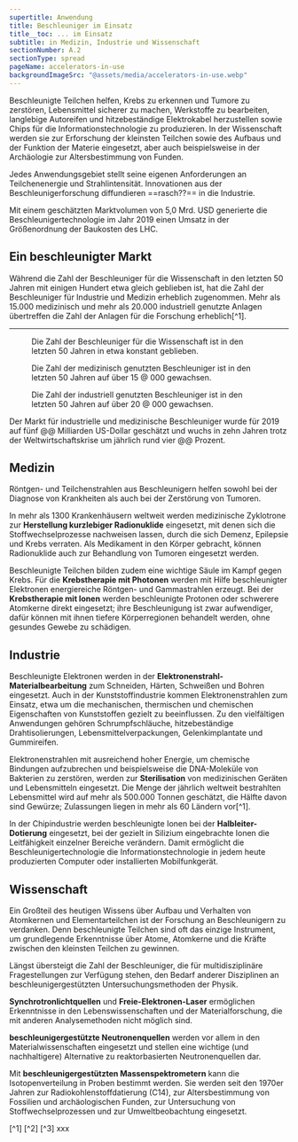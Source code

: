```yaml
---
supertitle: Anwendung
title: Beschleuniger im Einsatz
title__toc: ... im Einsatz
subtitle: in Medizin, Industrie und Wissenschaft
sectionNumber: A.2
sectionType: spread
pageName: accelerators-in-use
backgroundImageSrc: "@assets/media/accelerators-in-use.webp"
---
```



<div class="spread--left spread-area--intro">

Beschleunigte Teilchen helfen, Krebs zu erkennen und Tumore zu zerstören, Lebensmittel sicherer zu machen, Werkstoffe zu bearbeiten, langlebige Autoreifen und hitzebeständige Elektrokabel herzustellen sowie Chips für die Informationstechnologie zu produzieren. In der Wissenschaft werden sie zur Erforschung der kleinsten Teilchen sowie des Aufbaus und der Funktion der Materie eingesetzt, aber auch beispielsweise in der Archäologie zur Altersbestimmung von Funden.

Jedes Anwendungsgebiet stellt seine eigenen Anforderungen an Teilchenenergie und Strahlintensität. Innovationen aus der Beschleunigerforschung diffundieren ==rasch??== in die Industrie.

Mit einem geschätzten Marktvolumen von 5,0 Mrd. USD generierte die Beschleunigertechnologie im Jahr 2019 einen Umsatz in der Größenordnung der Baukosten des LHC.

</div>



<div class="spread--left spread-area--c-3">

## Ein beschleunigter Markt

Während die Zahl der Beschleuniger für die Wissenschaft in den letzten 50 Jahren mit einigen Hundert etwa gleich geblieben ist, hat die Zahl der Beschleuniger für Industrie und Medizin erheblich zugenommen. Mehr als 15.000 medizinisch und mehr als 20.000 industriell genutzte Anlagen übertreffen die Zahl der Anlagen für die Forschung erheblich[^1].

---

<figure>

<progress-chart dimension="accelerators_in_use__science" />

<caption>

Die Zahl der Beschleuniger für die Wissenschaft ist in den letzten 50 Jahren in etwa konstant geblieben.

</caption>

</figure>

<figure>

<progress-chart dimension="accelerators_in_use__medicine" />

<caption>

Die Zahl der medizinisch genutzten Beschleuniger ist in den letzten 50 Jahren auf über 15 @ 000 gewachsen.

</caption>

</figure>

<figure>

<progress-chart dimension="accelerators_in_use__industry" />

<caption>

Die Zahl der industriell genutzten Beschleuniger ist in den letzten 50 Jahren auf über 20 @ 000 gewachsen.

</caption>

</figure>

Der Markt für industrielle und medizinische Beschleuniger wurde für 2019 auf fünf @@ Milliarden US-Dollar geschätzt und wuchs in zehn Jahren trotz der Weltwirtschaftskrise um jährlich rund vier @@ Prozent.

</div>

<div class="spread--right spread-area--c-1">

## Medizin

Röntgen- und Teilchenstrahlen aus Beschleunigern helfen sowohl bei der Diagnose von Krankheiten als auch bei der Zerstörung von Tumoren.

In mehr als 1300 Krankenhäusern weltweit werden medizinische Zyklotrone zur **Herstellung kurzlebiger Radionuklide** eingesetzt, mit denen sich die Stoffwechselprozesse nachweisen lassen, durch die sich Demenz, Epilepsie und Krebs verraten. Als Medikament in den Körper gebracht, können Radionuklide auch zur Behandlung von Tumoren eingesetzt werden.

Beschleunigte Teilchen bilden zudem eine wichtige Säule im Kampf gegen Krebs. Für die **Krebstherapie mit Photonen** werden mit Hilfe beschleunigter Elektronen energiereiche Röntgen- und Gammastrahlen erzeugt. Bei der **Krebstherapie mit Ionen** werden beschleunigte Protonen oder schwerere Atomkerne direkt eingesetzt; ihre Beschleunigung ist zwar aufwendiger, dafür können mit ihnen tiefere Körperregionen behandelt werden, ohne gesundes Gewebe zu schädigen.

</div>

<div class="spread--right spread-area--c-2">

## Industrie

Beschleunigte Elektronen werden in der **Elektronenstrahl-Materialbearbeitung** zum Schneiden, Härten, Schweißen und Bohren eingesetzt. Auch in der Kunststoffindustrie kommen Elektronenstrahlen zum Einsatz, etwa um die mechanischen, thermischen und chemischen Eigenschaften von Kunststoffen gezielt zu beeinflussen. Zu den vielfältigen Anwendungen gehören Schrumpfschläuche, hitzebeständige Drahtisolierungen, Lebensmittelverpackungen, Gelenkimplantate und Gummireifen.

Elektronenstrahlen mit ausreichend hoher Energie, um chemische Bindungen aufzubrechen und beispielsweise die DNA-Moleküle von Bakterien zu zerstören, werden zur **Sterilisation** von medizinischen Geräten und Lebensmitteln eingesetzt. Die Menge der jährlich weltweit bestrahlten Lebensmittel wird auf mehr als 500.000 Tonnen geschätzt, die Hälfte davon sind Gewürze; Zulassungen liegen in mehr als 60 Ländern vor[^1].

In der Chipindustrie werden beschleunigte Ionen bei der **Halbleiter-Dotierung** eingesetzt, bei der gezielt in Silizium eingebrachte Ionen die Leitfähigkeit einzelner Bereiche verändern. Damit ermöglicht die Beschleunigertechnologie die Informationstechnologie in jedem heute produzierten Computer oder installierten Mobilfunkgerät.

</div>

<div class="spread--right spread-area--c-3 ">

## Wissenschaft

Ein Großteil des heutigen Wissens über Aufbau und Verhalten von Atomkernen und Elementarteilchen ist der Forschung an Beschleunigern zu verdanken. Denn beschleunigte Teilchen sind oft das einzige Instrument, um grundlegende Erkenntnisse über Atome, Atomkerne und die Kräfte zwischen den kleinsten Teilchen zu gewinnen.

Längst übersteigt die Zahl der Beschleuniger, die für multidisziplinäre Fragestellungen zur Verfügung stehen, den Bedarf anderer Disziplinen an beschleunigergestützten Untersuchungsmethoden der Physik.

**Synchrotronlichtquellen** und **Freie-Elektronen-Laser** ermöglichen Erkenntnisse in den Lebenswissenschaften und der Materialforschung, die mit anderen Analysemethoden nicht möglich sind.

**beschleunigergestützte Neutronenquellen** werden vor allem in den Materialwissenschaften eingesetzt und stellen eine wichtige (und nachhaltigere) Alternative zu reaktorbasierten Neutronenquellen dar.

Mit **beschleunigergestützten Massenspektrometern** kann die Isotopenverteilung in Proben bestimmt werden. Sie werden seit den 1970er Jahren zur Radiokohlenstoffdatierung (C14), zur Altersbestimmung von Fossilien und archäologischen Funden, zur Untersuchung von Stoffwechselprozessen und zur Umweltbeobachtung eingesetzt.

</div>

<div class="spread--right spread--table">

<accelerators-in-use-table />

</div>


[^1] <BibRef citeKey="doyle_mcdaniel_etal__2019__future" />
[^2] <BibRef citeKey="eucard2__2017__applications" />
[^3] xxx

